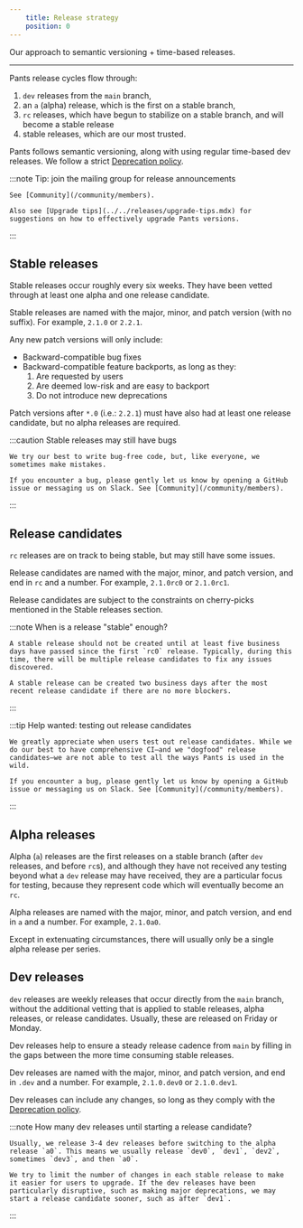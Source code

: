 ```yaml
---
    title: Release strategy
    position: 0
---
```


Our approach to semantic versioning + time-based releases.

---

Pants release cycles flow through:

1. `dev` releases from the `main` branch,
2. an `a` (alpha) release, which is the first on a stable branch,
3. `rc` releases, which have begun to stabilize on a stable branch, and will become a stable release
4. stable releases, which are our most trusted.

Pants follows semantic versioning, along with using regular time-based dev releases. We follow a strict [Deprecation policy](../../releases/deprecation-policy.mdx).

:::note Tip: join the mailing group for release announcements

    See [Community](/community/members).

    Also see [Upgrade tips](../../releases/upgrade-tips.mdx) for suggestions on how to effectively upgrade Pants versions.

:::

## Stable releases

Stable releases occur roughly every six weeks. They have been vetted through at least one alpha and one release candidate.

Stable releases are named with the major, minor, and patch version (with no suffix). For example, `2.1.0` or `2.2.1`.

Any new patch versions will only include:

- Backward-compatible bug fixes
- Backward-compatible feature backports, as long as they:
  1. Are requested by users
  2. Are deemed low-risk and are easy to backport
  3. Do not introduce new deprecations

Patch versions after `*.0` (i.e.: `2.2.1`) must have also had at least one release candidate, but no alpha releases are required.

:::caution Stable releases may still have bugs

    We try our best to write bug-free code, but, like everyone, we sometimes make mistakes.

    If you encounter a bug, please gently let us know by opening a GitHub issue or messaging us on Slack. See [Community](/community/members).

:::

## Release candidates

`rc` releases are on track to being stable, but may still have some issues.

Release candidates are named with the major, minor, and patch version, and end in `rc` and a number. For example, `2.1.0rc0` or `2.1.0rc1`.

Release candidates are subject to the constraints on cherry-picks mentioned in the Stable releases section.

:::note When is a release "stable" enough?

    A stable release should not be created until at least five business days have passed since the first `rc0` release. Typically, during this time, there will be multiple release candidates to fix any issues discovered.

    A stable release can be created two business days after the most recent release candidate if there are no more blockers.

:::

:::tip Help wanted: testing out release candidates

    We greatly appreciate when users test out release candidates. While we do our best to have comprehensive CI—and we "dogfood" release candidates—we are not able to test all the ways Pants is used in the wild.

    If you encounter a bug, please gently let us know by opening a GitHub issue or messaging us on Slack. See [Community](/community/members).

:::

## Alpha releases

Alpha (`a`) releases are the first releases on a stable branch (after `dev` releases, and before `rc`s), and although they have not received any testing beyond what a `dev` release may have received, they are a particular focus for testing, because they represent code which will eventually become an `rc`.

Alpha releases are named with the major, minor, and patch version, and end in `a` and a number. For example, `2.1.0a0`.

Except in extenuating circumstances, there will usually only be a single alpha release per series.

## Dev releases

`dev` releases are weekly releases that occur directly from the `main` branch, without the additional vetting that is applied to stable releases, alpha releases, or release candidates. Usually, these are released on Friday or Monday.

Dev releases help to ensure a steady release cadence from `main` by filling in the gaps between the more time consuming stable releases.

Dev releases are named with the major, minor, and patch version, and end in `.dev` and a number. For example, `2.1.0.dev0` or `2.1.0.dev1`.

Dev releases can include any changes, so long as they comply with the [Deprecation policy](../../releases/deprecation-policy.mdx).

:::note How many dev releases until starting a release candidate?

    Usually, we release 3-4 dev releases before switching to the alpha release `a0`. This means we usually release `dev0`, `dev1`, `dev2`, sometimes `dev3`, and then `a0`.

    We try to limit the number of changes in each stable release to make it easier for users to upgrade. If the dev releases have been particularly disruptive, such as making major deprecations, we may start a release candidate sooner, such as after `dev1`.

:::
